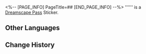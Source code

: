 <%-- [PAGE_INFO]
PageTitle=##
[END_PAGE_INFO] --%>
{{Stub|Location information}}
{{Item Infobox
|id          = 223407
|image       = Dreamscape Pass Sticker .png{{subst:void|<!--$UPLOAD:<<SpriteOutput/ItemFigures/Figure_Testmaterial01.png>-<Dreamscape Pass Sticker .png>-<Item Icons>>-->}}
|type        = Dreamscape Pass Sticker
|invCategory = 
|rarity      = 4
|effect      = 
|description = Digital stickers that can be used to decorate the pages of the Dreamtour Handbook. They come in many different styles.
}}
'''''' is a [[Dreamscape Pass]] Sticker.

==Other Languages==
{{Other Languages
|en   = 
|zhs  = 
|zht  = 
|ja   = 
|ko   = 
|es   = 
|fr   = 
|ru   = 
|th   = 
|vi   = 
|de   = 
|id   = 
|pt   = 
}}

==Change History==
{{Change History|2.0}}